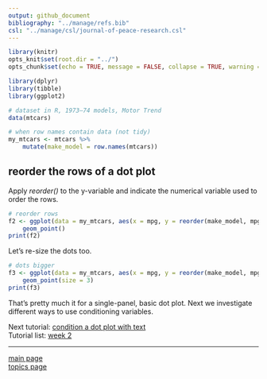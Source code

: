 ```yaml
---
output: github_document
bibliography: "../manage/refs.bib" 
csl: "../manage/csl/journal-of-peace-research.csl"
---
```


```r
library(knitr)
opts_knit$set(root.dir = "../")
opts_chunk$set(echo = TRUE, message = FALSE, collapse = TRUE, warning = FALSE, cache.path = "tut-07-images")
```


```r
library(dplyr)
library(tibble)
library(ggplot2)

# dataset in R, 1973–74 models, Motor Trend
data(mtcars)

# when row names contain data (not tidy)
my_mtcars <- mtcars %>%
	mutate(make_model = row.names(mtcars))
```




## reorder the rows of a dot plot

Apply *reorder()* to the y-variable and indicate the numerical variable used to order the rows. 

```r
# reorder rows
f2 <- ggplot(data = my_mtcars, aes(x = mpg, y = reorder(make_model, mpg))) +
	geom_point()
print(f2)
```

Let's re-size the dots too. 

```r
# dots bigger
f3 <- ggplot(data = my_mtcars, aes(x = mpg, y = reorder(make_model, mpg))) +
	geom_point(size = 3)
print(f3)
```

That's pretty much it for a single-panel, basic dot plot. Next we investigate different ways to use conditioning variables. 

Next tutorial: [condition a dot plot with text](tut-0704_condition-by-text.md)<br>
Tutorial list: [week 2](week-02_assignments.md)  

---
 
[main page](../README.md)<br>
[topics page](../README-by-topic.md) 
